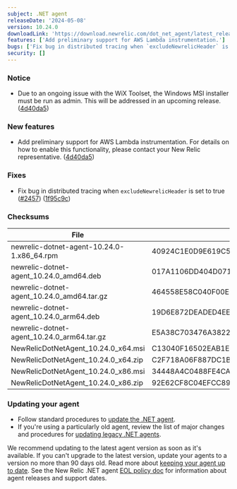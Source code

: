 ```yaml
---
subject: .NET agent
releaseDate: '2024-05-08'
version: 10.24.0
downloadLink: 'https://download.newrelic.com/dot_net_agent/latest_release'
features: ['Add preliminary support for AWS Lambda instrumentation.']
bugs: ['Fix bug in distributed tracing when `excludeNewrelicHeader` is set to true.']
security: []
---
```


### Notice

* Due to an ongoing issue with the WiX Toolset, the Windows MSI installer must be run as admin. This will be addressed in an upcoming release. ([4d40da5](https://github.com/newrelic/newrelic-dotnet-agent/commit/4d40da5e8b76a32814a8cffd21f092451caaaf9e))

### New features

* Add preliminary support for AWS Lambda instrumentation. For details on how to enable this functionality, please contact your New Relic representative. ([4d40da5](https://github.com/newrelic/newrelic-dotnet-agent/commit/4d40da5e8b76a32814a8cffd21f092451caaaf9e))

### Fixes

* Fix bug in distributed tracing when `excludeNewrelicHeader` is set to true ([#2457](https://github.com/newrelic/newrelic-dotnet-agent/issues/2457)) ([1f95c9c](https://github.com/newrelic/newrelic-dotnet-agent/commit/1f95c9cdfee17172ce8517679f2f6168fd9ebb63))

### Checksums

| File                                       | SHA - 256  Hash                                                  |
| ------------------------------------------ | ---------------------------------------------------------------- |
| newrelic-dotnet-agent-10.24.0-1.x86_64.rpm | 40924C1E0D9E619C5F5334F077E65C2CEC20A431E2F03B5840D3FAA7E4D4907B |
| newrelic-dotnet-agent_10.24.0_amd64.deb    | 017A1106DD404D07177C88339D63B039272C81733D5F57E12A9C896FF2FBFAB9 |
| newrelic-dotnet-agent_10.24.0_amd64.tar.gz | 464558E58C040F00E0EA75DA535E797B71D3C66ED7DBF5C177D9A720649CEF82 |
| newrelic-dotnet-agent_10.24.0_arm64.deb    | 19D6E872DEADED4EE0403A60DDE8E640413263ADE46ED0BC139ABB67152D38EE |
| newrelic-dotnet-agent_10.24.0_arm64.tar.gz | E5A38C703476A3822E6EDB6DD87F44E4963A0E7AC435E19C2D759717ECC7A86D |
| NewRelicDotNetAgent_10.24.0_x64.msi        | C13040F16502EAB1E1F5236C032E8A2C1ADFFDFCEDCC2F0E9356F02B8301BCFA |
| NewRelicDotNetAgent_10.24.0_x64.zip        | C2F718A06F887DC1B96DAC2084E19C64E00D34FF1BAAAE6726335E7F7185AB1C |
| NewRelicDotNetAgent_10.24.0_x86.msi        | 34448A4C0488FE4CA79BBD032A1E9288B589E58F49A2CFFA3FD5A529BC02AEBA |
| NewRelicDotNetAgent_10.24.0_x86.zip        | 92E62CF8C04EFCC890CEE98D8276076B55669253B7273906E60F3570B1B34617 |

### Updating your agent

* Follow standard procedures to [update the .NET agent](/docs/agents/net-agent/installation-configuration/update-net-agent).
* If you're using a particularly old agent, review the list of major changes and procedures for [updating legacy .NET agents](/docs/agents/net-agent/troubleshooting/upgrade-legacy-net-agents).

We recommend updating to the latest agent version as soon as it's available. If you can't upgrade to the latest version, update your agents to a version no more than 90 days old. Read more about [keeping your agent up to date](/docs/new-relic-solutions/new-relic-one/install-configure/update-new-relic-agent).
See the New Relic .NET agent [EOL policy doc](/docs/apm/agents/net-agent/getting-started/net-agent-eol-policy) for information about agent releases and support dates.
